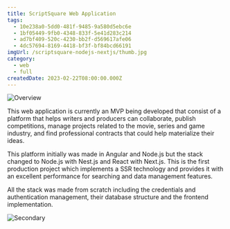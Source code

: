 ```yaml
---
title: ScriptSquare Web Application
tags:
  - 10e238a0-5dd0-481f-9485-9a580d5ebc6e
  - 1bf05449-9fb0-4348-833f-5e41d283c214
  - ad7bf409-520c-4230-bb2f-d569617afe06
  - 4dc57694-8169-4418-bf3f-bf84bcd66191
imgUrl: /scriptsquare-nodejs-nextjs/thumb.jpg
category:
  - web
  - full
createdDate: 2023-02-22T08:00:00.000Z
---
```


![Overview](/scriptsquare-nodejs-nextjs/1.jpg)

This web application is currently an MVP being developed that consist of a platform that helps writers and producers can collaborate, publish competitions, manage projects related to the movie, series and game industry, and find professional contracts that could help materialize their ideas.

This platform initially was made in Angular and Node.js but the stack changed to Node.js with Nest.js and React with Next.js. This is the first production project which implements a SSR technology and provides it with an excellent performance for searching and data management features.

All the stack was made from scratch including the credentials and authentication management, their database structure and the frontend implementation.

![Secondary](/scriptsquare-nodejs-nextjs/2.jpg)
